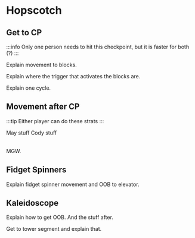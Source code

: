 
# Hopscotch

## Get to CP

:::info
Only one person needs to hit this checkpoint, but it is faster for both (?)
:::

Explain movement to blocks.

Explain where the trigger that activates the blocks are.

Explain one cycle.

## Movement after CP

:::tip
Either player can do these strats
:::

<Table>
<May>
May stuff
</May>
<Cody>
Cody stuff
</Cody>
</Table>

MGW.

## Fidget Spinners

Explain fidget spinner movement and OOB to elevator.

## Kaleidoscope

Explain how to get OOB.
And the stuff after.

Get to tower segment and explain that.

